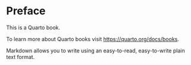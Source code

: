 # Preface {.unnumbered}

This is a Quarto book.

To learn more about Quarto books visit <https://quarto.org/docs/books>.

Markdown\index{Markdown} allows you to write using
an easy-to-read, easy-to-write plain text format.